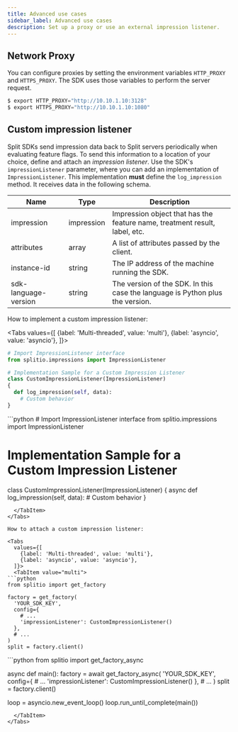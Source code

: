 ```yaml
---
title: Advanced use cases
sidebar_label: Advanced use cases
description: Set up a proxy or use an external impression listener.
---
```


## Network Proxy
 
You can configure proxies by setting the environment variables `HTTP_PROXY` and `HTTPS_PROXY`. The SDK uses those variables to perform the server request.

```python title="Example: Environment variables
$ export HTTP_PROXY="http://10.10.1.10:3128"
$ export HTTPS_PROXY="http://10.10.1.10:1080"
```

## Custom impression listener

Split SDKs send impression data back to Split servers periodically when evaluating feature flags. To send this information to a location of your choice, define and attach an *impression listener*. Use the SDK's `impressionListener` parameter, where you can add an implementation of `ImpressionListener`. This implementation **must** define the `log_impression` method. It receives data in the following schema.

| **Name** | **Type** | **Description** |
| --- | --- | --- |
| impression | impression | Impression object that has the feature name, treatment result, label, etc. |
| attributes | array | A list of attributes passed by the client. |
| instance-id | string | The IP address of the machine running the SDK. |
| sdk-language-version | string | The version of the SDK. In this case the language is Python plus the version. |

How to implement a custom impression listener:


<Tabs
  values={[
    {label: 'Multi-threaded', value: 'multi'},
    {label: 'asyncio', value: 'asyncio'},
  ]}>
  <TabItem value="multi">
```python
# Import ImpressionListener interface
from splitio.impressions import ImpressionListener

# Implementation Sample for a Custom Impression Listener
class CustomImpressionListener(ImpressionListener)
{
  def log_impression(self, data):
    # Custom behavior
}
```
  </TabItem>
  <TabItem value="asyncio">
```python
# Import ImpressionListener interface
from splitio.impressions import ImpressionListener

# Implementation Sample for a Custom Impression Listener
class CustomImpressionListener(ImpressionListener)
{
  async def log_impression(self, data):
    # Custom behavior
}
```
  </TabItem>
</Tabs>

How to attach a custom impression listener:

<Tabs
  values={[
    {label: 'Multi-threaded', value: 'multi'},
    {label: 'asyncio', value: 'asyncio'},
  ]}>
  <TabItem value="multi">
```python
from splitio import get_factory

factory = get_factory(
  'YOUR_SDK_KEY',
  config={
    # ...
    'impressionListener': CustomImpressionListener()
  },
  # ...
)
split = factory.client()
```
  </TabItem>
  <TabItem value="asyncio">
```python
from splitio import get_factory_async

async def main():
    factory = await get_factory_async(
    'YOUR_SDK_KEY',
    config={
        # ...
        'impressionListener': CustomImpressionListener()
    },
    # ...
    )
    split = factory.client()

loop = asyncio.new_event_loop()
loop.run_until_complete(main())
```
  </TabItem>
</Tabs>